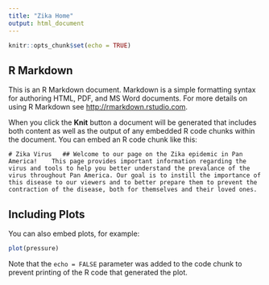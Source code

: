 ```yaml
---
title: "Zika Home"
output: html_document
---
```


```r
knitr::opts_chunk$set(echo = TRUE)
```

## R Markdown

This is an R Markdown document. Markdown is a simple formatting syntax for authoring HTML, PDF, and MS Word documents. For more details on using R Markdown see <http://rmarkdown.rstudio.com>.

When you click the **Knit** button a document will be generated that includes both content as well as the output of any embedded R code chunks within the document. You can embed an R code chunk like this:

```# Zika Virus
  ## Welcome to our page on the Zika epidemic in Pan America! 
  This page provides important information regarding the virus and tools to help you better understand the prevalance of the virus throughout Pan America. Our goal is to instill the importance of this disease to our viewers and to better prepare them to prevent the contraction of the disease, both for themselves and their loved ones.
```

## Including Plots

You can also embed plots, for example:

```r
plot(pressure)
```

Note that the `echo = FALSE` parameter was added to the code chunk to prevent printing of the R code that generated the plot.
